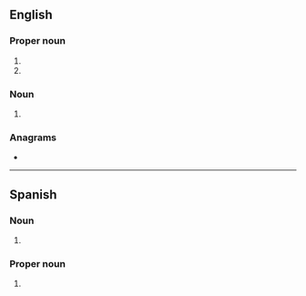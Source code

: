 ==English==

===Proper noun===
{{en-proper noun|-}}

# {{initialism of|en|{{w|Royal Field Artillery}}}}
# {{initialism of|en|{{w|Radio Free Asia}}}}

===Noun===
{{en-noun}}

# {{lb|en|sports}} {{initialism of|en|restricted free agent}}
#: {{hyper|en|FA}}
#: {{cot|en|UFA}}

===Anagrams===
* {{anagrams|en|a=afr|'arf|AFR|AFr.|ARF|Afr.|FAR|FRA|Fra|RAF|arf|far|fra}}

----

==Spanish==

===Noun===
{{es-noun|m}}

# {{abbreviation of|es|reactante de fase aguda}} {{gloss|acute-phase protein}}

===Proper noun===
{{es-proper noun|f}}

# {{abbreviation of|es|República Federal de Alemania|nodot=1}} {{gloss|Federal Republic of Germany}}